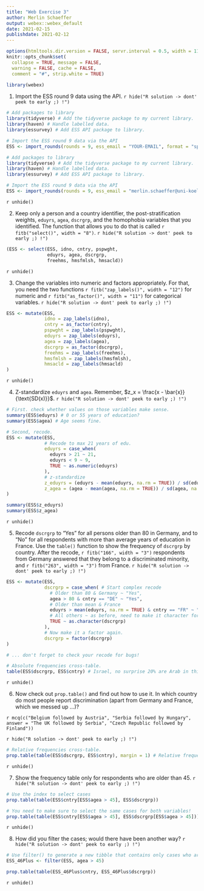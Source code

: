 ```yaml
---
title: "Web Exercise 3"
author: Merlin Schaeffer
output: webex::webex_default
date: 2021-02-15
publishdate: 2021-02-12
---
```


```r
options(htmltools.dir.version = FALSE, servr.interval = 0.5, width = 115, digits = 2)
knitr::opts_chunk$set(
  collapse = TRUE, message = FALSE, 
  warning = FALSE, cache = FALSE,
  comment = "#", strip.white = TRUE)

library(webex)
```


1. Import the ESS round 9 data using the API.
`r hide("R solution -> dont' peek to early ;) !")`
```r
# Add packages to library
library(tidyverse) # Add the tidyverse package to my current library.
library(haven) # Handle labelled data.
library(essurvey) # Add ESS API package to library.

# Import the ESS round 9 data via the API
ESS <- import_rounds(rounds = 9, ess_email = "YOUR-EMAIL", format = "spss")
```

```r
# Add packages to library
library(tidyverse) # Add the tidyverse package to my current library.
library(haven) # Handle labelled data.
library(essurvey) # Add ESS API package to library.

# Import the ESS round 9 data via the API
ESS <- import_rounds(rounds = 9, ess_email = "merlin.schaeffer@uni-koeln.de", format = "spss")
```
`r unhide()`

2. Keep only a person and a country identifier, the post-stratification weights, `eduyrs`, `agea`, `dscrgrp`, and the homophobia variables that you identified. The function that allows you to do that is called `r fitb("select()", width = "8")`.
`r hide("R solution -> dont' peek to early ;) !")`
```r
(ESS <- select(ESS, idno, cntry, pspwght,
               eduyrs, agea, dscrgrp, 
               freehms, hmsfmlsh, hmsacld))
```
`r unhide()`

3. Change the variables into numeric and factors appropriately. For that, you need the two functions `r fitb("zap_labels()", width = "12")` for numeric and `r fitb("as_factor()", width = "11")` for categorical variables.
`r hide("R solution -> dont' peek to early ;) !")`
```r
ESS <- mutate(ESS,
              idno = zap_labels(idno),
              cntry = as_factor(cntry),
              pspwght = zap_labels(pspwght),
              eduyrs = zap_labels(eduyrs),
              agea = zap_labels(agea),
              dscrgrp = as_factor(dscrgrp),
              freehms = zap_labels(freehms),
              hmsfmlsh = zap_labels(hmsfmlsh),
              hmsacld = zap_labels(hmsacld)
)
```
`r unhide()`

4. Z-standardize `eduyrs` and `agea`. Remember, $z_x = \frac{x - \bar{x}}{\text{SD(x)}}$.
`r hide("R solution -> dont' peek to early ;) !")`
```r
# First. check whether values on those variables make sense.
summary(ESS$eduyrs) # 0 or 55 years of education?
summary(ESS$agea) # Age seems fine.

# Second, recode.
ESS <- mutate(ESS,
              # Recode to max 21 years of edu.
              eduyrs = case_when(
                eduyrs > 21 ~ 21,
                eduyrs < 9 ~ 9,
                TRUE ~ as.numeric(eduyrs)
              ),
              # z-standardize
              z_eduyrs = (eduyrs - mean(eduyrs, na.rm = TRUE)) / sd(eduyrs, na.rm = TRUE),
              z_agea = (agea - mean(agea, na.rm = TRUE)) / sd(agea, na.rm = TRUE)
)

summary(ESS$z_eduyrs)
summary(ESS$z_agea)
```
`r unhide()`

5. Recode `dscrgrp` to "Yes" for all persons older than 80 in Germany, and to "No" for all respondents with more than average years of education in France. Use the `table()` function to show the frequency of `dscrgrp` by country. After the recode, `r fitb("166", width = "3")` respondents from Germany answered that they belong to a discriminated minority, and `r fitb("263", width = "3")` from France.
`r hide("R solution -> dont' peek to early ;) !")`
```r
ESS <- mutate(ESS,
              dscrgrp = case_when( # Start complex recode
                # Older than 80 & Germany ~ "Yes",
                agea > 80 & cntry == "DE" ~ "Yes", 
                # Older than mean & France
                eduyrs > mean(eduyrs, na.rm = TRUE) & cntry == "FR" ~ "No",
                # All others ~ as before, need to make it character for type consistency.
                TRUE ~ as.character(dscrgrp) 
              ),
              # Now make it a factor again.
              dscrgrp = factor(dscrgrp) 
)

# ... don't forget to check your recode for bugs!

# Absolute frequencies cross-table.
table(ESS$dscrgrp, ESS$cntry) # Israel, no surprise 20% are Arab in this contested state.
```
`r unhide()`

6. Now check out `prop.table()` and find out how to use it. In which country do most people report discrimination (apart from Germany and France, which we messed up ...)?

`r mcq(c("Belgium followed by Austria", "Serbia followed by Hungary", answer = "The UK followed by Serbia", "Czech Republic followed by Finland"))`

`r hide("R solution -> dont' peek to early ;) !")`
```r
# Relative frequencies cross-table.
prop.table(table(ESS$dscrgrp, ESS$cntry), margin = 1) # Relative frequencies. With 24.6% it is still Israel, followed by the UK.
```
`r unhide()`

7. Show the frequency table only for respondents who are older than 45.
`r hide("R solution -> dont' peek to early ;) !")`
```r
# Use the index to select cases
prop.table(table(ESS$cntry[ESS$agea > 45], ESS$dscrgrp))

# You need to make sure to select the same cases for both variables!
prop.table(table(ESS$cntry[ESS$agea > 45], ESS$dscrgrp[ESS$agea > 45]))
```
`r unhide()`

8. How did you filter the cases; would there have been another way?
`r hide("R solution -> dont' peek to early ;) !")`
```r
# Use filter() to generate a new tibble that contains only cases who are older than 45.
ESS_46Plus <- filter(ESS, agea > 45)

prop.table(table(ESS_46Plus$cntry, ESS_46Plus$dscrgrp))
```
`r unhide()`